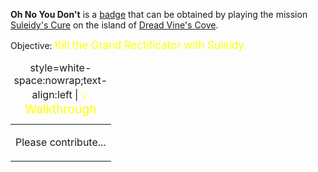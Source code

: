 '''Oh No You Don't''' is a [[Badges|badge]] that can be obtained by playing the mission [[Suleidy's Cure]] on the island of [[Dread Vine's Cove]].

Objective: <big style="color:yellow">Kill the Grand Rectificator with Suleidy.</big>

{| class="mw-collapsible mw-collapsed"
|+ style=white-space:nowrap;text-align:left | <big style="color:yellow">💡 Walkthrough</big>
|-
| Please contribute...
|}